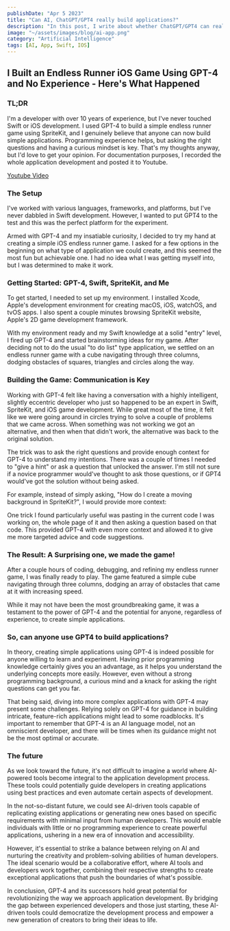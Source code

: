 ```yaml
---
publishDate: "Apr 5 2023"
title: "Can AI, ChatGPT/GPT4 really build applications?"
description: "In this post, I write about whether ChatGPT/GPT4 can really build applications? The intent is to discover if it can write applications for users with no coding experience."
image: "~/assets/images/blog/ai-app.png"
category: "Artificial Intelligence"
tags: [AI, App, Swift, IOS]
---
```


## I Built an Endless Runner iOS Game Using GPT-4 and No Experience - Here's What Happened

### TL;DR

I'm a developer with over 10 years of experience, but I've never touched Swift or iOS development. I used GPT-4 to build a simple endless runner game using SpriteKit, and I genuinely believe that anyone can now build simple applications. Programming experience helps, but asking the right questions and having a curious mindset is key. That's my thoughts anyway, but I'd love to get your opinion. For documentation purposes, I recorded the whole application development and posted it to Youtube.

[Youtube Video](https://youtu.be/NV5H8aySNF8)

### The Setup

I've worked with various languages, frameworks, and platforms, but I've never dabbled in Swift development. However, I wanted to put GPT4 to the test and this was the perfect platform for the experiment.

Armed with GPT-4 and my insatiable curiosity, I decided to try my hand at creating a simple iOS endless runner game. I asked for a few options in the beginning on what type of application we could create, and this seemed the most fun but achievable one. I had no idea what I was getting myself into, but I was determined to make it work.

### Getting Started: GPT-4, Swift, SpriteKit, and Me

To get started, I needed to set up my environment. I installed Xcode, Apple's development environment for creating macOS, iOS, watchOS, and tvOS apps. I also spent a couple minutes browsing SpriteKit website, Apple's 2D game development framework.

With my environment ready and my Swift knowledge at a solid "entry" level, I fired up GPT-4 and started brainstorming ideas for my game. After deciding not to do the usual "to do list" type application, we settled on an endless runner game with a cube navigating through three columns, dodging obstacles of squares, triangles and circles along the way.

### Building the Game: Communication is Key

Working with GPT-4 felt like having a conversation with a highly intelligent, slightly eccentric developer who just so happened to be an expert in Swift, SpriteKit, and iOS game development. While great most of the time, it felt like we were going around in circles trying to solve a couple of problems that we came across. When something was not working we got an alternative, and then when that didn't work, the alternative was back to the original solution.

The trick was to ask the right questions and provide enough context for GPT-4 to understand my intentions. There was a couple of times I needed to "give a hint" or ask a question that unlocked the answer. I'm still not sure if a novice programmer would've thought to ask those questions, or if GPT4 would've got the solution without being asked.

For example, instead of simply asking, "How do I create a moving background in SpriteKit?", I would provide more context:

One trick I found particularly useful was pasting in the current code I was working on, the whole page of it and then asking a question based on that code. This provided GPT-4 with even more context and allowed it to give me more targeted advice and code suggestions.

### The Result: A Surprising one, we made the game!

After a couple hours of coding, debugging, and refining my endless runner game, I was finally ready to play. The game featured a simple cube navigating through three columns, dodging an array of obstacles that came at it with increasing speed.

While it may not have been the most groundbreaking game, it was a testament to the power of GPT-4 and the potential for anyone, regardless of experience, to create simple applications.

### So, can anyone use GPT4 to build applications?

In theory, creating simple applications using GPT-4 is indeed possible for anyone willing to learn and experiment. Having prior programming knowledge certainly gives you an advantage, as it helps you understand the underlying concepts more easily. However, even without a strong programming background, a curious mind and a knack for asking the right questions can get you far.

That being said, diving into more complex applications with GPT-4 may present some challenges. Relying solely on GPT-4 for guidance in building intricate, feature-rich applications might lead to some roadblocks. It's important to remember that GPT-4 is an AI language model, not an omniscient developer, and there will be times when its guidance might not be the most optimal or accurate.

### The future

As we look toward the future, it's not difficult to imagine a world where AI-powered tools become integral to the application development process. These tools could potentially guide developers in creating applications using best practices and even automate certain aspects of development.

In the not-so-distant future, we could see AI-driven tools capable of replicating existing applications or generating new ones based on specific requirements with minimal input from human developers. This would enable individuals with little or no programming experience to create powerful applications, ushering in a new era of innovation and accessibility.

However, it's essential to strike a balance between relying on AI and nurturing the creativity and problem-solving abilities of human developers. The ideal scenario would be a collaborative effort, where AI tools and developers work together, combining their respective strengths to create exceptional applications that push the boundaries of what's possible.

In conclusion, GPT-4 and its successors hold great potential for revolutionizing the way we approach application development. By bridging the gap between experienced developers and those just starting, these AI-driven tools could democratize the development process and empower a new generation of creators to bring their ideas to life.
